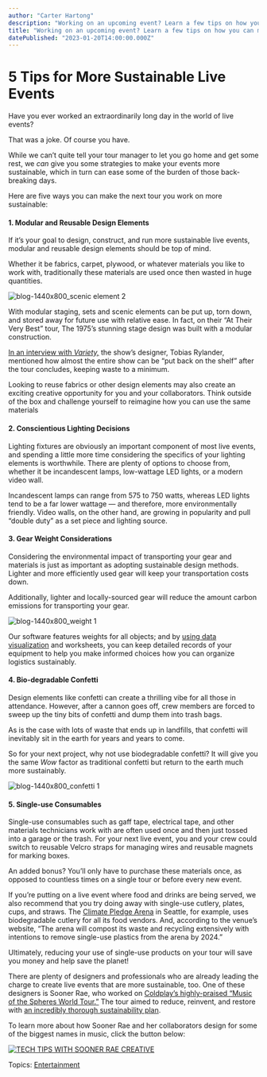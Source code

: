 ```yaml
---
author: "Carter Hartong"
description: "Working on an upcoming event? Learn a few tips on how you can make it — and your designs — more sustainable!"
title: "Working on an upcoming event? Learn a few tips on how you can make it — and your designs — more sustainable!" 
datePublished: "2023-01-20T14:00:00.000Z"
---
```

# 5 Tips for More Sustainable Live Events

Have you ever worked an extraordinarily long day in the world of live events?

That was a joke. Of course you have. 

While we can’t quite tell your tour manager to let you go home and get some rest, we _can_ give you some strategies to make your events more sustainable, which in turn can ease some of the burden of those back-breaking days.

Here are five ways you can make the next tour you work on more sustainable:

#### 1\. Modular and Reusable Design Elements

If it’s your goal to design, construct, and run more sustainable live events, modular and reusable design elements should be top of mind.

Whether it be fabrics, carpet, plywood, or whatever materials you like to work with, traditionally these materials are used once then wasted in huge quantities.

![blog-1440x800_scenic element 2](https://blog.vectorworks.net/hs-fs/hubfs/Blog%20Images/230112_ENT%20Sustainable%20Live%20Events/blog-1440x800_scenic%20element%202.png?width=1440&height=800&name=blog-1440x800_scenic%20element%202.png)

With modular staging, sets and scenic elements can be put up, torn down, and stored away for future use with relative ease. In fact, on their “At Their Very Best” tour, The 1975’s stunning stage design was built with a modular construction.

[In an interview with _Variety,_](https://variety.com/2022/music/news/the-1975-tour-matty-healy-1235458736/) the show’s designer, Tobias Rylander, mentioned how almost the entire show can be “put back on the shelf” after the tour concludes, keeping waste to a minimum.

Looking to reuse fabrics or other design elements may also create an exciting creative opportunity for you and your collaborators. Think outside of the box and challenge yourself to reimagine how you can use the same materials

#### 2\. Conscientious Lighting Decisions

Lighting fixtures are obviously an important component of most live events, and spending a little more time considering the specifics of your lighting elements is worthwhile. There are plenty of options to choose from, whether it be incandescent lamps, low-wattage LED lights, or a modern video wall.

Incandescent lamps can range from 575 to 750 watts, whereas LED lights tend to be a far lower wattage — and therefore, more environmentally friendly. Video walls, on the other hand, are growing in popularity and pull “double duty” as a set piece and lighting source.

#### 3\. Gear Weight Considerations

Considering the environmental impact of transporting your gear and materials is just as important as adopting sustainable design methods. Lighter and more efficiently used gear will keep your transportation costs down.

Additionally, lighter and locally-sourced gear will reduce the amount carbon emissions for transporting your gear.

![blog-1440x800_weight 1](https://blog.vectorworks.net/hs-fs/hubfs/Blog%20Images/230112_ENT%20Sustainable%20Live%20Events/blog-1440x800_weight%201.png?width=1440&height=800&name=blog-1440x800_weight%201.png)

Our software features weights for all objects; and by [using data visualization](https://university.vectorworks.net/course/view.php?id=223) and worksheets, you can keep detailed records of your equipment to help you make informed choices how you can organize logistics sustainably.

#### 4\. Bio-degradable Confetti

Design elements like confetti can create a thrilling vibe for all those in attendance. However, after a cannon goes off, crew members are forced to sweep up the tiny bits of confetti and dump them into trash bags.

As is the case with lots of waste that ends up in landfills, that confetti will inevitably sit in the earth for years and years to come.

So for your next project, why not use biodegradable confetti? It will give you the same _Wow_ factor as traditional confetti but return to the earth much more sustainably.

![blog-1440x800_confetti 1](https://blog.vectorworks.net/hs-fs/hubfs/Blog%20Images/230112_ENT%20Sustainable%20Live%20Events/blog-1440x800_confetti%201.png?width=1440&height=800&name=blog-1440x800_confetti%201.png)

#### 5\. Single-use Consumables

Single-use consumables such as gaff tape, electrical tape, and other materials technicians work with are often used once and then just tossed into a garage or the trash. For your next live event, you and your crew could switch to reusable Velcro straps for managing wires and reusable magnets for marking boxes.

An added bonus? You’ll only have to purchase these materials once, as opposed to countless times on a single tour or before every new event.

If you’re putting on a live event where food and drinks are being served, we also recommend that you try doing away with single-use cutlery, plates, cups, and straws. The [Climate Pledge Arena](https://climatepledgearena.com/) in Seattle, for example, uses biodegradable cutlery for all its food vendors. And, according to the venue’s website, “The arena will compost its waste and recycling extensively with intentions to remove single-use plastics from the arena by 2024.”

Ultimately, reducing your use of single-use products on your tour will save you money and help save the planet!

There are plenty of designers and professionals who are already leading the charge to create live events that are more sustainable, too. One of these designers is Sooner Rae, who worked on [Coldplay’s highly-praised “Music of the Spheres World Tour.”](https://www.coldplay.com/tour/) The tour aimed to reduce, reinvent, and restore with [an incredibly thorough sustainability plan](https://sustainability.coldplay.com/).

To learn more about how Sooner Rae and her collaborators design for some of the biggest names in music, click the button below:

[![TECH TIPS WITH SOONER RAE CREATIVE](https://no-cache.hubspot.com/cta/default/3018241/8f907b17-de51-4451-87be-675f76d59b4d.png)](https://cta-redirect.hubspot.com/cta/redirect/3018241/8f907b17-de51-4451-87be-675f76d59b4d) 

 Topics: [Entertainment](https://blog.vectorworks.net/topic/entertainment) 

 